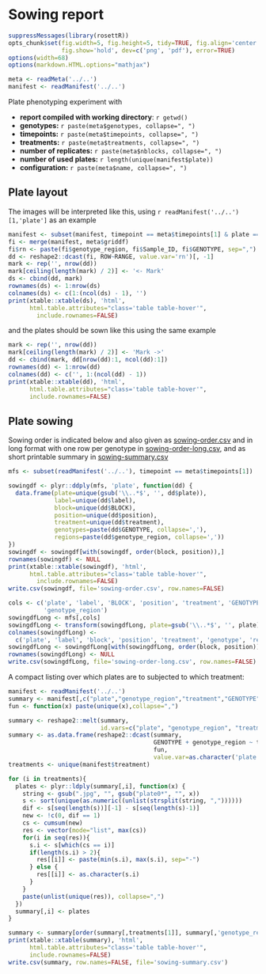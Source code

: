 # Sowing report

```r
suppressMessages(library(rosettR))
opts_chunk$set(fig.width=5, fig.height=5, tidy=TRUE, fig.align='center',
               fig.show='hold', dev=c('png', 'pdf'), error=TRUE)
options(width=68)
options(markdown.HTML.options="mathjax")

meta <- readMeta('../..')
manifest <- readManifest('../..')
```

Plate phenotyping experiment with

- **report compiled with working directory**: `r getwd()`
- **genotypes:** `r paste(meta$genotypes, collapse=", ")`
- **timepoints:** `r paste(meta$timepoints, collapse=", ")`
- **treatments:** `r paste(meta$treatments, collapse=", ")`
- **number of replicates:** `r paste(meta$nblocks, collapse=", ")`
- **number of used plates:** `r length(unique(manifest$plate))`
- **configuration:** `r paste(meta$name, collapse=", ")`

## Plate layout

The images will be interpreted like this, using `r readManifest('../..')[1,'plate']`
as an example

```r
manifest <- subset(manifest, timepoint == meta$timepoints[1] & plate == manifest[1, 'plate'])
fi <- merge(manifest, meta$griddf)
fi$rn <- paste(fi$genotype_region, fi$Sample_ID, fi$GENOTYPE, sep=",")
dd <- reshape2::dcast(fi, ROW~RANGE, value.var='rn')[, -1]
mark <- rep('', nrow(dd))
mark[ceiling(length(mark) / 2)] <- '<- Mark'
ds <- cbind(dd, mark)
rownames(ds) <- 1:nrow(ds)
colnames(ds) <- c(1:(ncol(ds) - 1), '')
print(xtable::xtable(ds), 'html',
      html.table.attributes="class='table table-hover'",
        include.rownames=FALSE)
```

and the plates should be sown like this using the same example

```r
mark <- rep('', nrow(dd))
mark[ceiling(length(mark) / 2)] <- 'Mark ->'
dd <- cbind(mark, dd[nrow(dd):1, ncol(dd):1])
rownames(dd) <- 1:nrow(dd)
colnames(dd) <- c('', 1:(ncol(dd) - 1))
print(xtable::xtable(dd), 'html',
      html.table.attributes="class='table table-hover'",
      include.rownames=FALSE)
```

## Plate sowing

Sowing order is indicated below and also given as
[sowing-order.csv](sowing-order.csv) and in long format with one row
per genotype in [sowing-order-long.csv](sowing-order-long.csv), and
as short printable summary in
[sowing-summary.csv](sowing-summary.csv)

```r
mfs <- subset(readManifest('../..'), timepoint == meta$timepoints[1])

sowingdf <- plyr::ddply(mfs, 'plate', function(dd) {
  data.frame(plate=unique(gsub('\\..*$', '', dd$plate)),
             label=unique(dd$label),
             block=unique(dd$BLOCK),
             position=unique(dd$position),
             treatment=unique(dd$treatment),
             genotypes=paste(dd$GENOTYPE, collapse=','),
             regions=paste(dd$genotype_region, collapse=','))
})
sowingdf <- sowingdf[with(sowingdf, order(block, position)),]
rownames(sowingdf) <- NULL
print(xtable::xtable(sowingdf), 'html',
      html.table.attributes="class='table table-hover'",
        include.rownames=FALSE)
write.csv(sowingdf, file='sowing-order.csv', row.names=FALSE)

cols <- c('plate', 'label', 'BLOCK', 'position', 'treatment', 'GENOTYPE',
          'genotype_region')
sowingdfLong <- mfs[,cols]
sowingdfLong <- transform(sowingdfLong, plate=gsub('\\..*$', '', plate))
colnames(sowingdfLong) <-
  c('plate', 'label', 'block', 'position', 'treatment', 'genotype', 'region')
sowingdfLong <- sowingdfLong[with(sowingdfLong, order(block, position)),]
rownames(sowingdfLong) <- NULL
write.csv(sowingdfLong, file='sowing-order-long.csv', row.names=FALSE)
```

A compact listing over which plates are to subjected to which treatment:

```r
manifest <- readManifest('../..')
summary <- manifest[,c("plate","genotype_region","treatment","GENOTYPE")]
fun <- function(x) paste(unique(x),collapse=",")

summary <- reshape2::melt(summary,
                          id.vars=c("plate", "genotype_region", "treatment", "GENOTYPE"))
summary <- as.data.frame(reshape2::dcast(summary,
                                         GENOTYPE + genotype_region ~ treatment,
                                         fun,
                                         value.var=as.character('plate')))
treatments <- unique(manifest$treatment)

for (i in treatments){
  plates <- plyr::ldply(summary[,i], function(x) {
    string <- gsub(".jpg", "", gsub("plate0*", "", x))
    s <- sort(unique(as.numeric((unlist(strsplit(string, ","))))))
    dif <- s[seq(length(s))][-1] - s[seq(length(s)-1)]
    new <- !c(0, dif == 1)
    cs <- cumsum(new)
    res <- vector(mode="list", max(cs))
    for(i in seq(res)){
      s.i <- s[which(cs == i)]
      if(length(s.i) > 2){
        res[[i]] <- paste(min(s.i), max(s.i), sep="-")
      } else {
        res[[i]] <- as.character(s.i)
      }
    }
    paste(unlist(unique(res)), collapse=",")
  })
  summary[,i] <- plates
}

summary <- summary[order(summary[,treatments[1]], summary[,'genotype_region']),]
print(xtable::xtable(summary), 'html',
      html.table.attributes="class='table table-hover'",
      include.rownames=FALSE)
write.csv(summary, row.names=FALSE, file='sowing-summary.csv')
```
